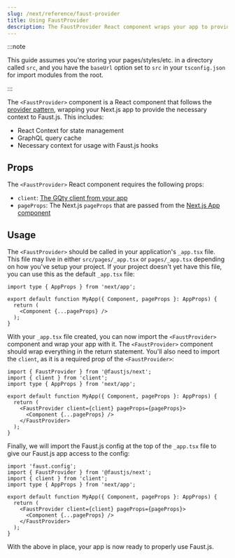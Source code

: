 ```yaml
---
slug: /next/reference/faust-provider
title: Using FaustProvider
description: The FaustProvider React component wraps your app to provide context to Faust.js
---
```


:::note

This guide assumes you're storing your pages/styles/etc. in a directory called `src`, and you have the `baseUrl` option set to `src` in your `tsconfig.json` for import modules from the root.

:::

The `<FaustProvider>` component is a React component that follows the [provider pattern](https://www.patterns.dev/posts/provider-pattern/), wrapping your Next.js app to provide the necessary context to Faust.js. This includes:

- React Context for state management
- GraphQL query cache
- Necessary context for usage with Faust.js hooks

## Props

The `<FaustProvider>` React component requires the following props:

- `client`: [The GQty client from your app](/docs/next/guides/fetching-data#setting-up-your-client)
- `pageProps`: The Next.js `pageProps` that are passed from the [Next.js App component](https://nextjs.org/docs/advanced-features/custom-app)

## Usage

The `<FaustProvider>` should be called in your application's `_app.tsx` file. This file may live in either `src/pages/_app.tsx` or `pages/_app.tsx` depending on how you've setup your project. If your project doesn't yet have this file, you can use this as the default `_app.tsx` file:

```tsx title="_app.tsx"
import type { AppProps } from 'next/app';

export default function MyApp({ Component, pageProps }: AppProps) {
  return (
    <Component {...pageProps} />
  );
}
```

With your `_app.tsx` file created, you can now import the `<FaustProvider>` component and wrap your app with it. The `<FaustProvider>` component should wrap everything in the return statement. You'll also need to import the `client`, as it is a required prop of the `<FaustProvider>`:

```tsx title="_app.tsx" {1,2,7,9}
import { FaustProvider } from '@faustjs/next';
import { client } from 'client';
import type { AppProps } from 'next/app';

export default function MyApp({ Component, pageProps }: AppProps) {
  return (
    <FaustProvider client={client} pageProps={pageProps}>
      <Component {...pageProps} />
    </FaustProvider>
  );
}
```

Finally, we will import the Faust.js config at the top of the `_app.tsx` file to give our Faust.js app access to the config:

```tsx title="_app.tsx" {1}
import 'faust.config';
import { FaustProvider } from '@faustjs/next';
import { client } from 'client';
import type { AppProps } from 'next/app';

export default function MyApp({ Component, pageProps }: AppProps) {
  return (
    <FaustProvider client={client} pageProps={pageProps}>
      <Component {...pageProps} />
    </FaustProvider>
  );
}
```

With the above in place, your app is now ready to properly use Faust.js.
